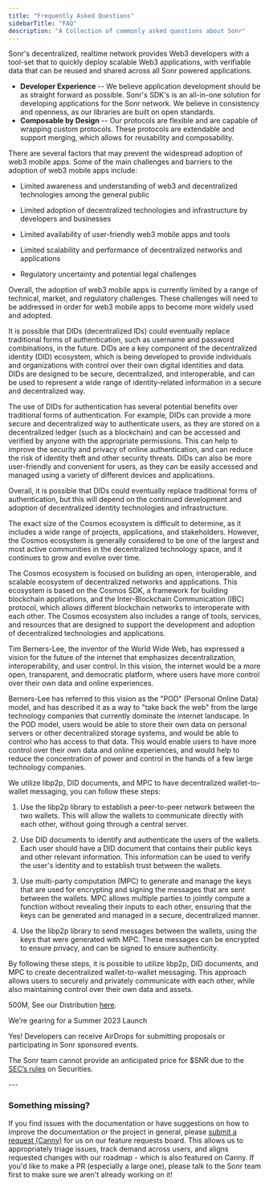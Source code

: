 ```yaml
---
title: "Frequently Asked Questions"
sidebarTitle: "FAQ"
description: "A Collection of commonly asked questions about Sonr"
---
```


<AccordionGroup>
<Accordion title="Why build on Sonr?">

Sonr's decentralized, realtime network provides Web3 developers with a tool-set that to quickly deploy scalable Web3 applications, with verifiable data that can be reused and shared across all Sonr powered applications.

- **Developer Experience** -- We believe application development should be as straight forward as possible. Sonr's SDK's is an all-in-one solution for developing applications for the Sonr network. We believe in consistency and openness, as our libraries are built on open standards.
- **Composable by Design** -- Our protocols are flexible and are capable of wrapping custom protocols. These protocols are extendable and support merging, which allows for reusability and composability.

</Accordion>

<Accordion title="What’s preventing Web3 Mobile Apps?">
There are several factors that may prevent the widespread adoption of web3 mobile apps. Some of the main challenges and barriers to the adoption of web3 mobile apps include:

- Limited awareness and understanding of web3 and decentralized technologies among the general public

- Limited adoption of decentralized technologies and infrastructure by developers and businesses

- Limited availability of user-friendly web3 mobile apps and tools

- Limited scalability and performance of decentralized networks and applications

- Regulatory uncertainty and potential legal challenges

Overall, the adoption of web3 mobile apps is currently limited by a range of technical, market, and regulatory challenges. These challenges will need to be addressed in order for web3 mobile apps to become more widely used and adopted.

</Accordion>

<Accordion title="Will DIDs replace traditional authentication in the future?">
It is possible that DIDs (decentralized IDs) could eventually replace traditional forms of authentication, such as username and password combinations, in the future. DIDs are a key component of the decentralized identity (DID) ecosystem, which is being developed to provide individuals and organizations with control over their own digital identities and data. DIDs are designed to be secure, decentralized, and interoperable, and can be used to represent a wide range of identity-related information in a secure and decentralized way.

The use of DIDs for authentication has several potential benefits over traditional forms of authentication. For example, DIDs can provide a more secure and decentralized way to authenticate users, as they are stored on a decentralized ledger (such as a blockchain) and can be accessed and verified by anyone with the appropriate permissions. This can help to improve the security and privacy of online authentication, and can reduce the risk of identity theft and other security threats. DIDs can also be more user-friendly and convenient for users, as they can be easily accessed and managed using a variety of different devices and applications.

Overall, it is possible that DIDs could eventually replace traditional forms of authentication, but this will depend on the continued development and adoption of decentralized identity technologies and infrastructure.

</Accordion>

<Accordion title="How large is the Cosmos Ecosystem?">
The exact size of the Cosmos ecosystem is difficult to determine, as it includes a wide range of projects, applications, and stakeholders. However, the Cosmos ecosystem is generally considered to be one of the largest and most active communities in the decentralized technology space, and it continues to grow and evolve over time.

The Cosmos ecosystem is focused on building an open, interoperable, and scalable ecosystem of decentralized networks and applications. This ecosystem is based on the Cosmos SDK, a framework for building blockchain applications, and the Inter-Blockchain Communication (IBC) protocol, which allows different blockchain networks to interoperate with each other. The Cosmos ecosystem also includes a range of tools, services, and resources that are designed to support the development and adoption of decentralized technologies and applications.

</Accordion>

<Accordion title="What was Tim Berners Lee’s Original Vision for the Internet?">

Tim Berners-Lee, the inventor of the World Wide Web, has expressed a vision for the future of the internet that emphasizes decentralization, interoperability, and user control. In this vision, the internet would be a more open, transparent, and democratic platform, where users have more control over their own data and online experiences.

Berners-Lee has referred to this vision as the "POD" (Personal Online Data) model, and has described it as a way to "take back the web" from the large technology companies that currently dominate the internet landscape. In the POD model, users would be able to store their own data on personal servers or other decentralized storage systems,
and would be able to control who has access to that data. This would enable users to have more control over their own data and online experiences, and would help to reduce the concentration of power and control in the hands of a few large technology companies.

</Accordion>

<Accordion title="Does Sonr have Wallet to Wallet Messaging?">
We utilize libp2p, DID documents, and MPC to have decentralized wallet-to-wallet messaging, you can follow these steps:

1. Use the libp2p library to establish a peer-to-peer network between the two wallets. This will allow the wallets to communicate directly with each other, without going through a central server.

2. Use DID documents to identify and authenticate the users of the wallets. Each user should have a DID document that contains their public keys and other relevant information. This information can be used to verify the user's identity and to establish trust between the wallets.

3. Use multi-party computation (MPC) to generate and manage the keys that are used for encrypting and signing the messages that are sent between the wallets. MPC allows multiple parties to jointly compute a function without revealing their inputs to each other, ensuring that the keys can be generated and managed in a secure, decentralized manner.

4. Use the libp2p library to send messages between the wallets, using the keys that were generated with MPC. These messages can be encrypted to ensure privacy, and can be signed to ensure authenticity.

By following these steps, it is possible to utilize libp2p, DID documents, and MPC to create decentralized wallet-to-wallet messaging. This approach allows users to securely and privately communicate with each other, while also maintaining control over their own data and assets.

</Accordion>

<Accordion title="What is the Total Supply of Tokens?">

500M, See our Distribution [here](https://www.notion.so/Token-Supply-0578a472c3364718a8634efa8c290e4b).

</Accordion>

<Accordion title="When is the Sonr Team anticipating on going to MainNet?">

We’re gearing for a Summer 2023 Launch

</Accordion>

<Accordion title="Do Developers receive Airdrops?">

Yes! Developers can receive AirDrops for submitting proposals or participating in Sonr sponsored events.

</Accordion>

<Accordion title="Whats the price of $SNR?">

The Sonr team cannot provide an anticipated price for $SNR due to the [SEC’s rules](https://cryptolawinsider.com/security-token/) on Securities.

</Accordion>
</AccordionGroup>
---

### Something missing?

If you find issues with the documentation or have suggestions on how to improve the documentation or the project in general, please [submit a request (Canny)](https://sonr.fyi/docs-requests) for us on our feature requests board. This allows us to appropriately triage issues, track demand across users, and aligns requested changes with our roadmap - which is also featured on Canny. If you'd like to make a PR (especially a large one), please talk to the Sonr team first to make sure we aren't already working on it!

